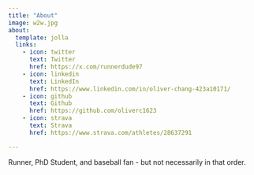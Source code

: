```yaml
---
title: "About"
image: w2w.jpg
about:
  template: jolla
  links:
    - icon: twitter
      text: Twitter
      href: https://x.com/runnerdude97
    - icon: linkedin
      text: LinkedIn
      href: https://www.linkedin.com/in/oliver-chang-423a10171/
    - icon: github
      text: Github
      href: https://github.com/oliverc1623
    - icon: strava
      text: Strava
      href: https://www.strava.com/athletes/28637291

---
```


Runner, PhD Student, and baseball fan - but not necessarily in that order.
